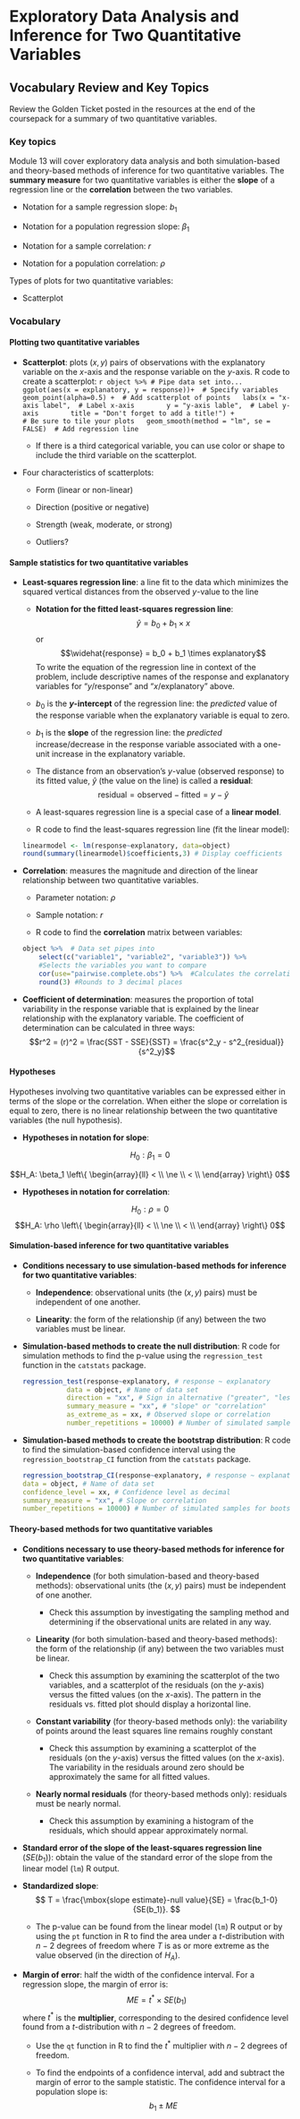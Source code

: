 # Exploratory Data Analysis and Inference for Two Quantitative Variables

## Vocabulary Review and Key Topics

Review the Golden Ticket posted in the resources at the end of the coursepack for a summary of two quantitative variables.

### Key topics

Module 13 will cover exploratory data analysis and both simulation-based and theory-based methods of inference for two quantitative variables. The **summary measure** for two quantitative variables is either the **slope** of a regression line or the **correlation** between the two variables.

* Notation for a sample regression slope: $b_1$

* Notation for a population regression slope: $\beta_1$

* Notation for a sample correlation: $r$

* Notation for a population correlation: $\rho$

Types of plots for two quantitative variables:

* Scatterplot

### Vocabulary

#### Plotting two quantitative variables {-}

* **Scatterplot**: plots $(x,y)$ pairs of observations with the explanatory variable on the $x$-axis and the response variable on the $y$-axis. R code to create a scatterplot:
    ```r
object %>% # Pipe data set into...
ggplot(aes(x = explanatory, y = response))+  # Specify variables
  geom_point(alpha=0.5) +  # Add scatterplot of points
  labs(x = "x-axis label",  # Label x-axis
       y = "y-axis lable",  # Label y-axis
       title = "Don't forget to add a title!") + 
               # Be sure to tile your plots
  geom_smooth(method = "lm", se = FALSE)  # Add regression line
    ```

    * If there is a third categorical variable, you can use color or shape to include the third variable on the scatterplot.

* Four characteristics of scatterplots:

    - Form (linear or non-linear)
    
    - Direction (positive or negative)
    
    - Strength (weak, moderate, or strong)
    
    - Outliers?

#### Sample statistics for two quantitative variables {-}

* **Least-squares regression line**: a line fit to the data which minimizes the squared vertical distances from the observed $y$-value to the line

    * **Notation for the fitted least-squares regression line**:
    $$\hat{y} = b_0 + b_1 \times x$$
    or
    $$\widehat{response} = b_0 + b_1 \times explanatory$$
    To write the equation of the regression line in context of the problem, include descriptive names of the response and explanatory variables for "$y$/response" and "$x$/explanatory" above.

    * $b_0$ is the **$y$-intercept** of the regression line: the _predicted_ value of the response variable when the explanatory variable is equal to zero.
    
    * $b_1$ is the **slope** of the regression line: the _predicted_ increase/decrease in the response variable associated with a one-unit increase in the explanatory variable.

    * The distance from an observation's $y$-value (observed response) to its fitted value, $\hat{y}$ (the value on the line) is called a **residual**:
    $$ \text{residual} = \text{observed} - \text{fitted} = y - \hat{y}$$

    * A least-squares regression line is a special case of a **linear model**.

    * R code to find the least-squares regression line (fit the linear model):
    ```r
    linearmodel <- lm(response~explanatory, data=object)
    round(summary(linearmodel)$coefficients,3) # Display coefficients
    ```

* **Correlation**: measures the magnitude and direction of the linear relationship between two quantitative variables.

    * Parameter notation: $\rho$
    
    * Sample notation: $r$
    
    * R code to find the **correlation** matrix between variables:
    ```r
    object %>%  # Data set pipes into
        select(c("variable1", "variable2", "variable3")) %>% 
        #Selects the variables you want to compare
        cor(use="pairwise.complete.obs") %>%  #Calculates the correlation between each pair
        round(3) #Rounds to 3 decimal places
    ``` 

* **Coefficient of determination**: measures the proportion of total variability in the response variable that is explained by the linear relationship with the explanatory variable. The coefficient of determination can be calculated in three ways:
$$r^2 = (r)^2 = \frac{SST - SSE}{SST} = \frac{s^2_y - s^2_{residual}}{s^2_y}$$

#### Hypotheses {-}

Hypotheses involving two quantitative variables can be expressed either in terms of the slope or the correlation. When either the slope or correlation is equal to zero, there is no linear relationship between the two quantitative variables (the null hypothesis).

* **Hypotheses in notation for slope**:

$$H_0: \beta_1 = 0$$

$$H_A: \beta_1 \left\{
\begin{array}{ll}
< \\
\ne \\
< \\
\end{array}
\right\}
0$$

* **Hypotheses in notation for correlation**:


$$H_0: \rho = 0$$
$$H_A: \rho \left\{
\begin{array}{ll}
< \\
\ne \\
< \\
\end{array}
\right\}
0$$

#### Simulation-based inference for two quantitative variables {-}

* **Conditions necessary to use simulation-based methods for inference for two quantitative variables**:

    * **Independence**: observational units (the $(x, y)$ pairs) must be independent of one another.
    
    * **Linearity**: the form of the relationship (if any) between the two variables must be linear.


* **Simulation-based methods to create the null distribution**: R code for simulation methods to find the p-value using the `regression_test` function in the `catstats` package.

    ```r
regression_test(response~explanatory, # response ~ explanatory
               data = object, # Name of data set
               direction = "xx", # Sign in alternative ("greater", "less", "two-sided")
               summary_measure = "xx", # "slope" or "correlation"
               as_extreme_as = xx, # Observed slope or correlation
               number_repetitions = 10000) # Number of simulated samples for null distribution
    ```

* **Simulation-based methods to create the bootstrap distribution**: R code to find the simulation-based confidence interval using the `regression_bootstrap_CI` function from the `catstats` package.

    ```r
regression_bootstrap_CI(response~explanatory, # response ~ explanatory
   data = object, # Name of data set
   confidence_level = xx, # Confidence level as decimal
   summary_measure = "xx", # Slope or correlation
   number_repetitions = 10000) # Number of simulated samples for bootstrap distribution
    ```

#### Theory-based methods for two quantitative variables {-}

* **Conditions necessary to use theory-based methods for inference for two quantitative variables**:

    * **Independence** (for both simulation-based and theory-based methods): observational units (the $(x, y)$ pairs) must be independent of one another.

        * Check this assumption by investigating the sampling method and determining if the observational units are related in any way.
    
    * **Linearity** (for both simulation-based and theory-based methods): the form of the relationship (if any) between the two variables must be linear.

        * Check this assumption by examining the scatterplot of the two variables, and a scatterplot of the residuals (on the $y$-axis) versus the fitted values (on the $x$-axis). The pattern in the residuals vs. fitted plot should display a horizontal line.

    * **Constant variability** (for theory-based methods only): the variability of points around the least squares line remains roughly constant

        * Check this assumption by examining a scatterplot of the residuals (on the $y$-axis) versus the fitted values (on the $x$-axis). The variability in the residuals around zero should be approximately the same for all fitted values.

    * **Nearly normal residuals** (for theory-based methods only): residuals must be nearly normal.

        * Check this assumption by examining a histogram of the residuals, which should appear approximately normal.


* **Standard error of the slope of the least-squares regression line** ($SE(b_1)$): obtain the value of the standard error of the slope from the linear model (`lm`) R output.

* **Standardized slope**:
$$
T = \frac{\mbox{slope estimate}-null value}{SE} = \frac{b_1-0}{SE(b_1)}.
$$

    * The p-value can be found from the linear model (`lm`) R output or by using the `pt` function in R to find the area under a $t$-distribution with $n-2$ degrees of freedom where $T$ is as or more extreme as the value observed (in the direction of $H_A$).
 
* **Margin of error**: half the width of the confidence interval. For a regression slope, the margin of error is:
$$ME = t^* \times SE(b_1)$$
where $t^*$ is the **multiplier**, corresponding to the desired confidence level found from a $t$-distribution with $n-2$ degrees of freedom. 

    * Use the `qt` function in R to find the $t^*$ multiplier with $n-2$ degrees of freedom.

    * To find the endpoints of a confidence interval, add and subtract the margin of error to the sample statistic. The confidence interval for a population slope is:
    $$b_1 \pm ME$$


\newpage